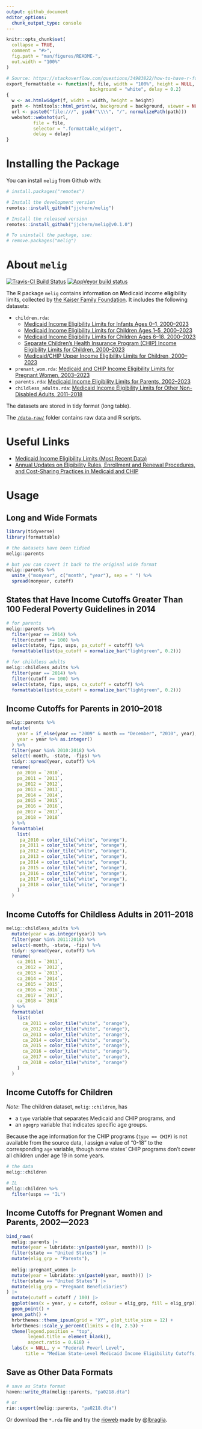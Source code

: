 ```yaml
---
output: github_document
editor_options: 
  chunk_output_type: console
---
```


<!-- README.md is generated from README.Rmd. Please edit that file -->

```r
knitr::opts_chunk$set(
  collapse = TRUE,
  comment = "#>",
  fig.path = "man/figures/README-",
  out.width = "100%"
)

# Source: https://stackoverflow.com/questions/34983822/how-to-have-r-formattable-rendered-to-pdf-output-and-how-to-have-percents-in-the
export_formattable <- function(f, file, width = "100%", height = NULL, 
                               background = "white", delay = 0.2)
{
  w <- as.htmlwidget(f, width = width, height = height)
  path <- htmltools::html_print(w, background = background, viewer = NULL)
  url <- paste0("file:///", gsub("\\\\", "/", normalizePath(path)))
  webshot::webshot(url,
          file = file,
          selector = ".formattable_widget",
          delay = delay)
}
```

# Installing the Package

You can install `melig` from Github with:

```R
# install.packages("remotes")

# Install the development version
remotes::install_github("jjchern/melig")

# Install the released version
remotes::install_github("jjchern/melig@v0.1.0")

# To uninstall the package, use:
# remove.packages("melig")
```

# About `melig`

[![Travis-CI Build Status](https://travis-ci.org/jjchern/melig.svg?branch=master)](https://travis-ci.org/jjchern/melig)
[![AppVeyor build status](https://ci.appveyor.com/api/projects/status/github/jjchern/melig?branch=master&svg=true)](https://ci.appveyor.com/project/jjchern/melig)

The R package `melig` contains information on **M**edicaid income **elig**ibility limits, collected by [the Kaiser Family Foundation](http://kff.org/data-collection/trends-in-medicaid-income-eligibility-limits/). It includes the following datasets:

- `children.rda`: 
    - [Medicaid Income Eligibility Limits for Infants Ages 0–1, 2000–2023](https://www.kff.org/medicaid/state-indicator/medicaid-income-eligibility-limits-for-infants-ages-0-1/)
    - [Medicaid Income Eligibility Limits for Children Ages 1–5, 2000–2023](https://www.kff.org/medicaid/state-indicator/medicaid-income-eligibility-limits-for-children-ages-1-5/)
    - [Medicaid Income Eligibility Limits for Children Ages 6–18, 2000–2023](https://www.kff.org/medicaid/state-indicator/medicaid-income-eligibility-limits-for-children-ages-6-18/)
    - [Separate Children’s Health Insurance Program (CHIP) Income Eligibility Limits for Children, 2000–2023](https://www.kff.org/medicaid/state-indicator/separate-childrens-health-insurance-program-chip-income-eligibility-limits-for-children/)
    - [Medicaid/CHIP Upper Income Eligibility Limits for Children, 2000–2023](https://www.kff.org/medicaid/state-indicator/medicaidchip-upper-income-eligibility-limits-for-children/)
    
- `prenant_wom.rda`: [Medicaid and CHIP Income Eligibility Limits for Pregnant Women, 2003–2023](https://www.kff.org/medicaid/state-indicator/medicaid-and-chip-income-eligibility-limits-for-pregnant-women/)
- `parents.rda`: [Medicaid Income Eligibility Limits for Parents, 2002–2023](https://www.kff.org/medicaid/state-indicator/medicaid-income-eligibility-limits-for-parents/)
- `childless_adults.rda`:  [Medicaid Income Eligibility Limits for Other Non-Disabled Adults, 2011–2018](https://www.kff.org/medicaid/state-indicator/medicaid-income-eligibility-limits-for-other-non-disabled-adults/)

The datasets are stored in tidy format (long table).

The [`/data-raw/`](https://github.com/jjchern/melig/tree/master/data-raw) folder contains raw data and R scripts.

# Useful Links

- [Medicaid Income Eligibility Limits (Most Recent Data)](http://kff.org/state-category/medicaid-chip/medicaidchip-eligibility-limits/)
- [Annual Updates on Eligibility Rules, Enrollment and Renewal Procedures, and Cost-Sharing Practices in Medicaid and CHIP](http://kff.org/medicaid/report/annual-updates-on-eligibility-rules-enrollment-and/)

# Usage

## Long and Wide Formats

```r
library(tidyverse)
library(formattable)

# the datasets have been tidied
melig::parents

# but you can covert it back to the original wide format
melig::parents %>% 
  unite_("monyear", c("month", "year"), sep = " ") %>% 
  spread(monyear, cutoff)
```

## States that Have Income Cutoffs Greater Than 100 Federal Poverty Guidelines in 2014

```r
# for parents
melig::parents %>% 
  filter(year == 2014) %>% 
  filter(cutoff >= 100) %>% 
  select(state, fips, usps, pa_cutoff = cutoff) %>% 
  formattable(list(pa_cutoff = normalize_bar("lightgreen", 0.2)))

# for childless adults
melig::childless_adults %>% 
  filter(year == 2014) %>% 
  filter(cutoff >= 100) %>% 
  select(state, fips, usps, ca_cutoff = cutoff) %>% 
  formattable(list(ca_cutoff = normalize_bar("lightgreen", 0.2))) 
```

## Income Cutoffs for Parents in 2010–2018

```r
melig::parents %>% 
  mutate(
    year = if_else(year == "2009" & month == "December", "2010", year),
    year = year %>% as.integer()
  ) %>% 
  filter(year %in% 2010:2018) %>% 
  select(-month, -state, -fips) %>% 
  tidyr::spread(year, cutoff) %>% 
  rename(
    pa_2010 = `2010`,
    pa_2011 = `2011`,
    pa_2012 = `2012`,
    pa_2013 = `2013`,
    pa_2014 = `2014`,
    pa_2015 = `2015`,
    pa_2016 = `2016`,
    pa_2017 = `2017`,
    pa_2018 = `2018`
  ) %>% 
  formattable(
    list(
     pa_2010 = color_tile("white", "orange"),
     pa_2011 = color_tile("white", "orange"),
     pa_2012 = color_tile("white", "orange"),
     pa_2013 = color_tile("white", "orange"),
     pa_2014 = color_tile("white", "orange"),
     pa_2015 = color_tile("white", "orange"),
     pa_2016 = color_tile("white", "orange"),
     pa_2017 = color_tile("white", "orange"),
     pa_2018 = color_tile("white", "orange")
    )
  ) 
```

## Income Cutoffs for Childless Adults in 2011–2018

```r
melig::childless_adults %>% 
  mutate(year = as.integer(year)) %>% 
  filter(year %in% 2011:2018) %>% 
  select(-month, -state, -fips) %>% 
  tidyr::spread(year, cutoff) %>% 
  rename(
    ca_2011 = `2011`,
    ca_2012 = `2012`,
    ca_2013 = `2013`,
    ca_2014 = `2014`,
    ca_2015 = `2015`,
    ca_2016 = `2016`,
    ca_2017 = `2017`,
    ca_2018 = `2018`
  ) %>% 
  formattable(
    list(
      ca_2011 = color_tile("white", "orange"),
      ca_2012 = color_tile("white", "orange"),
      ca_2013 = color_tile("white", "orange"),
      ca_2014 = color_tile("white", "orange"),
      ca_2015 = color_tile("white", "orange"),
      ca_2016 = color_tile("white", "orange"),
      ca_2017 = color_tile("white", "orange"),
      ca_2018 = color_tile("white", "orange")
    )
  ) 
```

## Income Cutoffs for Children

_Note_: The children dataset, `melig::children`, has 

- a `type` variable that separates Medicaid and CHIP programs, and 
- an `agegrp` variable that indicates specific age groups.

Because the age information for the CHIP programs (`type == CHIP`) is not available from the source data, I assign a value of "0-18" to the corresponding `age` variable, though some states' CHIP programs don't cover all children under age 19 in some years.

```r
# the data
melig::children

# IL
melig::children %>% 
  filter(usps == "IL") 
```

## Income Cutoffs for Pregnant Women and Parents, 2002—2023

```r
bind_rows(
  melig::parents |> 
  mutate(year = lubridate::ym(paste0(year, month))) |> 
  filter(state == "United States") |> 
  mutate(elig_grp = "Parents"),
  
  melig::pregnant_women |> 
  mutate(year = lubridate::ym(paste0(year, month))) |> 
  filter(state == "United States") |> 
  mutate(elig_grp = "Pregnant Beneficiaries")
) |> 
  mutate(cutoff = cutoff / 100) |> 
  ggplot(aes(x = year, y = cutoff, colour = elig_grp, fill = elig_grp)) +
  geom_point() +
  geom_path() +
  hrbrthemes::theme_ipsum(grid = "XY", plot_title_size = 12) +
  hrbrthemes::scale_y_percent(limits = c(0, 2.5)) +
  theme(legend.position = "top",
        legend.title = element_blank(),
        aspect.ratio = 0.618) +
  labs(x = NULL, y = "Federal Poverl Level",
       title = "Median State-Level Medicaid Income Eligibility Cutoffs, 2002–2023")
```

## Save as Other Data Formats

```r
# save as Stata format
haven::write_dta(melig::parents, "pa0218.dta")

# or
rio::export(melig::parents, "pa0218.dta")
```

Or download the `*.rda` file and try the [rioweb](https://lbraglia.shinyapps.io/rioweb) made by @[lbraglia](https://github.com/lbraglia).

